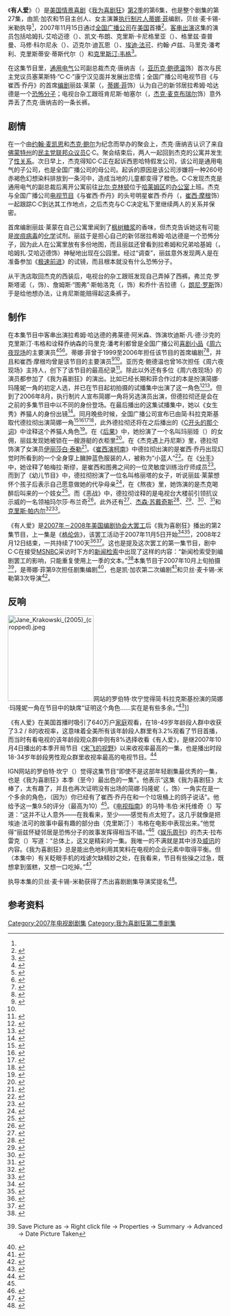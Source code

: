 {{noteTA
|G1=Movie
|G2=Show
|1=zh-cn:我为喜剧狂; zh-tw:超級製作人; zh-hk:娛樂揸Fit人;
|2=zh-hk:珍·嘉露絲姬;zh-cn:简·科拉克斯基;
}}
{{Infobox television episode
| Title        = 有人爱<br>Somebody to Love
| Series       = [[我为喜剧狂|我为喜剧狂]]
| Image        =  <!-- No-free image with insufficient rationale [[Image:30_Rock_season_2_episode_6.png|250px]] -->
| Caption      = C.C. is interviewed by [[MSNBC|MSNBC]].
| Season       = 2
| Episode      = 6
| Airdate      = {{Start date|2007|11|15}}
| Production   = 207
| Writer       = [[凯·加农|凯·加农]]<br>[[蒂娜·菲|蒂娜·菲]]
| Director     = {{link-en|贝丝·麦卡锡-米勒|Beth McCarthy-Miller}}
| Photographer = 瓦尼亚·西恩祖尔（{{lang|en|Vanja Černjul}}）
| Guests       = [[弗莱德·阿米森|弗莱德·阿米森]]饰拉希姆·哈达德（{{lang|en|Raheem Haddad}}）<br>凯文·布朗（{{lang|en|Kevin Brown}}）饰达特·康·斯莱特里（{{lang|en|Dot Com Slattery}}）<br>格里兹·查普曼（{{lang|en|Grizz Chapman}}）饰格里兹·格里斯伍德（{{lang|en|Gris Griswold}}）<br>[[埃迪·法可|埃迪·法可]]饰C·C·康宁汉（{{lang|en|C.C. Cunningham}}）<br>[[约翰·卢茨|约翰·卢茨]]饰J·D·卢兹（{{lang|en|J.D. Lutz}}）<br>{{link-en|马里克·潘考利|Maulik Pancholy}}饰乔纳森（{{lang|en|Jonathan}}）<br>[[克里斯汀·韦格|克里斯汀·韦格]]饰坎迪斯·凡·德·沙克（{{lang|en|Candace Van Der Shark}}）
| Episode list = [[我为喜剧狂_(第2季)|《我为喜剧狂》第2季]]<br>[[我为喜剧狂剧集列表|《我为喜剧狂》剧集列表]]
| Prev         = [[格伦佐|格伦佐]]
| Next         = [[美洲狮_(我为喜剧狂)|美洲狮]]
}}

《'''有人爱'''》（{{lang|en|''Somebody to Love''}}）是[[美国|美国]][[情景喜剧|情景喜剧]]《[[我为喜剧狂|我为喜剧狂]]》[[我为喜剧狂_(第2季)|第2季]]的第6集，也是整个剧集的第27集，由凯·加农和节目主创人、女主演兼[[执行制片人|执行制片人]][[蒂娜·菲|蒂娜·菲]]编剧，贝丝·麦卡锡-米勒执导<ref name="yahoo_castcrew" />，2007年11月15日通过[[全国广播公司|全国广播公司]]在[[美国电视|美国]]首播<ref name="206release">{{cite web|url=http://www.screenrush.co.uk/television/television-813/season-5594/ |title=30 Rock: Episodes Season 2 |publisher=Screenrush (AlloCiné) |accessdate=2013-08-24 |location=London |archiveurl=https://web.archive.org/web/20120730001603/http://www.screenrush.co.uk/television/television-813/season-5594/ |archivedate=2012-07-30 |deadurl=no }}</ref>。[[友情客串|客串出演]]这集的演员包括哈姆扎·艾哈迈德（{{lang|en|Hamza Ahmed}}）、凯文·布朗、克里斯·卡尼格里亚（{{lang|en|Chris Caniglia}}）、格里兹·查普曼、马修·科尔尼永（{{lang|en|Matthieu Cornillon}}）、迈克尔·迪瓦恩（{{lang|en|Michael Devine}}）、[[埃迪·法可|埃迪·法可]]、约翰·卢兹、马里克·潘考利、克里斯蒂安·蒂斯代尔（{{lang|en|Christianne Tisdale}}）和[[克里斯汀·韦格|克里斯汀·韦格]]<ref name="yahoo_castcrew">{{cite web|url=http://tv.yahoo.com/episode/152775/castcrew;_ylt=AjcJZlYp.JWNn6G4Mg6vkQqvo9EF |title=''30 Rock'' "Somebody to Love" Season 2,  Episode 6 | Original Airdate: November 15, 2007 |accessdate=2011-06-15 |publisher=Yahoo! |archiveurl=https://web.archive.org/web/20110615090341/http://tv.yahoo.com/episode/152775/castcrew%3B_ylt%3DAjcJZlYp.JWNn6G4Mg6vkQqvo9EF |archivedate=2011-06-15|deadurl=yes }}</ref>。

在这集节目里，[[通用电气|通用电气]]公司副总裁杰克·唐纳吉（{{lang|en|Jack Donaghy}}，[[亚历克·鲍德温|亚历克·鲍德温]]饰）首次与民主党议员塞莱斯特·“C·C·”康宁汉见面并发展出恋情；全国广播公司电视节目《{{lang|en|TGS}}与崔西·乔丹》的首席[[编剧|编剧]]丽兹·莱蒙（{{lang|en|Liz Lemon}}，[[蒂娜·菲|蒂娜·菲]]饰）认为自己的新邻居拉希姆·哈达德是一个[[恐怖分子|恐怖分子]]；电视台杂工跟班肯尼斯·帕塞尔（{{lang|en|Kenneth Parcell}}，[[杰克·麦克布瑞尔|杰克·麦克布瑞尔]]饰）意外弄丢了杰克·唐纳吉的一条长裤。

==剧情==
在一个由[[约翰·麦凯恩|约翰·麦凯恩]]和[[杰克·鲍尔|杰克·鲍尔]]为纪念{{link-en|罗伯特·诺瓦克|Robert Novak}}而举办的聚会上，杰克·唐纳吉认识了来自[[佛蒙特州|佛蒙特州]]的[[民主党_(美国)|民主党]][[联邦众议员|联邦众议员]]C·C。聚会结束后，两人一起回到杰克的公寓并发生了[[性关系|性关系]]。次日早上，杰克得知C·C正在起诉西恩哈特假发公司，该公司是通用电气的子公司，也是全国广播公司的母公司。起诉的原因是该公司涉嫌将一种260号赤褐色幻想染料排放到一条河中，造成当地的儿童都变得了橙色。C·C发现杰克是通用电气的副总裁后离开公寓前往[[比尔·克林顿|比尔·克林顿]]位于[[哈莱姆区|哈莱姆区]]的[[办公室|办公室]]上班。杰克与全国广播公司[[电视节目|电视节目]]《{{lang|en|TGS}}与崔西·乔丹》的头号明星崔西·乔丹（{{lang|en|Tracy Jordan}}，[[崔西·摩根|崔西·摩根]]饰）一起跟踪C·C到达其工作地点，之后杰克与C·C决定私下里继续两人的关系并保密。

首席编剧丽兹·莱蒙在自己公寓里闻到了[[枫糖|枫树糖浆]]的香味，但杰克告诉她这有可能是[[炭疽病|炭疽病毒]]的[[化学|化学]]试剂。丽兹于是担心自己的新邻居拉希姆·哈达德是一个恐怖分子，因为此人在公寓里放有多份地图，而且丽兹还曾看到拉希姆和兄弟哈基姆（{{lang|en|Hakeem}}，哈姆扎·艾哈迈德饰）神秘地出现在公园里。经过“调查”，丽兹意外发现两人是在准备参加《[[极速前进|极速前进]]》的试镜，而且根本就没有什么恐怖分子。

从干洗店取回杰克的西装后，电视台的杂工跟班发现自己弄掉了西裤。弗兰克·罗斯塔诺（{{lang|en|Frank Rossitano}}，{{link-en|贾达·弗雷德兰德|Judah Friedlander}}饰）、詹姆斯·“图弗”·斯帕洛克（{{lang|en|James "Toofer" Spurlock}}，{{link-en|凯斯·鲍威尔|Keith Powell}}饰）和乔什·吉拉德（{{lang|en|Josh Girard}}，[[朗尼·罗斯|朗尼·罗斯]]饰）于是给他想办法，让肯尼斯能赔得起这条裤子。

==制作==
在本集节目中客串出演拉希姆·哈达德的弗莱德·阿米森、饰演坎迪斯·凡·德·沙克的克里斯汀·韦格和诠释乔纳森的马里克·潘考利都曾是全国广播公司[[喜剧小品|喜剧小品]]《[[周六夜现场|周六夜现场]]的主要演员<ref name="fredsnl">{{cite news|url=http://www.huffingtonpost.com/2008/02/23/fauxbama-finally-fred-arm_n_88146.html |title=Fauxbama, Finally! Fred Armisen Is ''SNL''-{}-'s New Barack Obama |accessdate=2013-09-01 |last=Sklar |first=Rachel |date=2008-02-23 |work=The Huffington Post |deadurl=no |archivedate=2013-06-07 |archiveurl=https://web.archive.org/web/20130607093658/http://www.huffingtonpost.com/2008/02/23/fauxbama-finally-fred-arm_n_88146.html }}</ref><ref name="kristensnl">{{cite news|url=http://www.vulture.com/2008/03/kristen_wiig_does_all_the_work.html |title=Kristen Wiig Does All the Work on a Historic ''SNL'' |accessdate=2013-09-01 |date=2008-03-17 |work=New York Magazine |archiveurl=https://web.archive.org/web/20121012202914/http://www.vulture.com/2008/03/kristen_wiig_does_all_the_work.html |archivedate=2012-10-12 |deadurl=no }}</ref><ref name="snlnbcmv">{{cite web |url=http://www.nbcumv.com/mediavillage/studio/ums1/saturdaynightlive |title=''Saturday Night Live'' Saturdays on NBC (11:30 pm{{spaced ndash}}1 a.m. ET) |accessdate=2013-09-01 |publisher=''NBC Universal Media Village'' |deadurl=yes |archiveurl=https://web.archive.org/web/20130824144214/http://www.nbcumv.com/mediavillage/studio/ums1/saturdaynightlive |archivedate=2013-08-24 }}</ref>。蒂娜·菲曾于1999至2006年担任该节目的首席编剧<ref name="tinafey_yahoo">{{cite web|url=http://movies.yahoo.com/person/tina-fey/biography.html |title=Tina Fey Biography |accessdate=2013-09-01 |publisher=Yahoo! |deadurl=no |archiveurl=https://web.archive.org/web/20130511221540/http://movies.yahoo.com/person/tina-fey/biography.html |archivedate=2013-05-11 }}</ref><ref>{{cite news|first=Christopher |last=Goodwin |url=http://www.theguardian.com/lifeandstyle/2008/may/11/women.television |title=And funny with it |accessdate=2013-07-31 |date=2008-05-11 |work=The Guardian |archiveurl=https://web.archive.org/web/20090225222859/http://www.guardian.co.uk/lifeandstyle/2008/may/11/women.television |archivedate=2009-02-25 |deadurl=no }}</ref>，并且和崔西·摩根均曾是该节目的主要演员<ref>{{cite news|url=http://uk.ign.com/articles/2006/10/18/ign-interview-30-rocks-tracy-morgan |title=IGN Interview: ''30 Rock''-{}-'s Tracy Morgan |accessdate=2010-03-27 |last=Fickett |first=Travis |date=2006-10-17 |publisher=IGN |archiveurl=https://web.archive.org/web/20130728020822/http://www.ign.com/articles/2006/10/18/ign-interview-30-rocks-tracy-morgan |archivedate=2013-07-28 |deadurl=no }}</ref><ref name="tinafey_yahoo"/>。亚历克·鲍德温也曾16次担任《周六夜现场》主持人，创下了该节目的最高纪录<ref name="alec_snl">{{cite episode |title=Alec Baldwin/Christina Aguilera |series=Saturday Night Live |serieslink=周六夜现场 |network=NBC Universal |station=NBC |airdate=2006-11-11 |season=32 |number=5}}</ref>。除此以外还有多位《周六夜现场》的演员都参加了《我为喜剧狂》的演出。比如已经长期和菲合作过的{{link-en|瑞秋·德拉彻|Rachel Dratch}}本是扮演简娜·玛隆妮一角的初定人选，并已在节目起初拍摄的试播集中出演了这一角色<ref>{{cite news|first=Justin |last=Ravitz |title=Unemployment’s a Downer for ''SNL''-er Dratch |url=http://nymag.com/news/intelligencer/45792/ |publisher=''New York Magazine'' |date=2008-04-07 |accessdate=2013-07-28 |archiveurl=https://web.archive.org/web/20121013011052/http://nymag.com/news/intelligencer/45792/ |archivedate=2012-10-13 |deadurl=no }}</ref><ref name="ew fine">{{cite news|first=Kristen |last=Baldwin |url=http://www.ew.com/ew/article/0,,20033897_2,00.html |title=One Fine Fey |accessdate=2013-07-31 |date=2007-04-10 |work=Entertainment Weekly |page=2 |archiveurl=https://web.archive.org/web/20121018010111/http://www.ew.com/ew/article/0%2C%2C20033897_2%2C00.html |archivedate=2012-10-18 |deadurl=no }}</ref>。但到了2006年8月，执行制片人{{link-en|洛恩·迈克尔斯|Lorne Michaels}}宣布简娜一角将另选演员出演，但德拉彻还是会在之前的多集节目中以不同的身份登场。在最后播出的这集试播集中，她以《女生秀》养猫人的身份出镜<ref name="michaelsaboutdratch">{{cite news|first=Michael |last=Schneider |title=Inside Move: Dratch latched to multiple ''Rock'' roles |url=http://variety.com/2006/scene/news/inside-move-dratch-latched-to-multiple-rock-roles-1200342025/ |publisher=''Variety'' |date=2006-08-14 |accessdate=2013-07-28 |archiveurl=https://web.archive.org/web/20120516190758/http://www.variety.com/index.asp?layout=story&articleID=VR1117948462&cs=1 |archivedate=2012-05-16 |deadurl=no }}</ref>。同月晚些时候，全国广播公司宣布已由简·科拉克斯基取代德拉彻出演简娜一角<ref name="dratchout">{{cite news|url=http://www.zap2it.com/tv/news/zap-janekrakowskijoins30rock,0,1779072.story?coll=zap-tv-headlines |title='Ally' Cat Krakowski Joins '30 Rock' |accessdate=2013-07-28 |date=2006-08-17 |publisher=Zap2it |archiveurl=https://web.archive.org/web/20120927030648/http://www.zap2it.com/tv/news/zap-janekrakowskijoins30rock%2C0%2C1779072.story?coll=zap-tv-headlines |archivedate=2012-09-27 |deadurl=yes }}</ref><ref name="dratchout_2">{{cite news|first=Joel |last=Keller |title=Jane Krakowski added to ''30 Rock'' |url=http://www.aoltv.com/2006/08/17/jane-krakowski-added-to-30-rock/ |publisher=''AOL''-{}-'s TV Squad |date=2008-08-17 |accessdate=2013-07-28 |archiveurl=https://web.archive.org/web/20120813214025/http://www.aoltv.com/2006/08/17/jane-krakowski-added-to-30-rock/ |deadurl=no |archivedate=2012-08-13 }}</ref><ref name="dratchout_3">{{cite news|first=Colin |last=Mahan |title=''30 Rock'' adds Jane Krakowski |url=http://www.tv.com/news/30-rock-adds-jane-krakowski--5917/ |publisher=TV.com |date=2006-08-16 |accessdate=2013-07-28 |archiveurl=https://web.archive.org/web/20080615234403/http://www.tv.com/ally-mcbeal/show/168/story/5917.htmlom_act%3Dconvert%26om_clk%3Dheadlinessh |archivedate=2008-06-15 |deadurl=no }}</ref><ref>{{cite news|first=Rebecca |last=Traister |url=http://www.salon.com/life/broadsheet/2010/04/14/tina_fey_backlash/ |title=The Tina Fey backlash |accessdate=2013-07-31 |date=2010-04-14 |publisher=Salon.com |archiveurl=https://web.archive.org/web/20110820213538/http://www.salon.com/life/broadsheet/2010/04/14/tina_fey_backlash |archivedate=2011-08-20 |deadurl=no }}</ref>，此外德拉彻还将在之后播出的《[[C开头的那个词|C开头的那个词]]》中诠释这个养猫人角色<ref name="plotreference">{{cite episode |title=Pilot |episodelink=试播集 (我为喜剧狂) |series=30 Rock |credits=Writer: Tina Fey; Director: Adam Bernstein |network=NBC Universal |station=NBC |airdate=2006-10-11 |season=1 |number=1}}</ref>。在《[[后果_(我为喜剧狂)|后果]]》中，她扮演了一个名叫玛丽娅（{{lang|en|Maria}}）的女佣，丽兹发现她被锁在一艘游艇的衣柜里<ref name="theaftermath">{{cite episode |title=The Aftermath |series=30 Rock |serieslink=我为喜剧狂 |credits=Writer: Tina Fey; Director: Adam Bernstein |network=NBC Universal |station=NBC |airdate=2006-10-18 |season=1 |number=2}}</ref>。在《杰克遇上丹尼斯》里，德拉彻饰演了女演员[[伊丽莎白·泰勒|伊丽莎白·泰勒]]<ref>{{cite episode |title=Jack Meets Dennis |series=30 Rock |credits=Writer: Jack Burditt; Director: Juan J. Campanella |network=NBC Universal |station=NBC |airdate=2006-11-30 |season=1 |number=6}}</ref>。《[[崔西演柯南|崔西演柯南]]》中德拉彻出演的是崔西·乔丹出现幻觉时所看到的一个全身穿上臃肿蓝色服装的人，被称为“小蓝人”<ref name="tracydoesconan">{{cite episode |title=Tracy Does Conan|series=30 Rock |credits=Writer: Tina Fey; Director: Adam Bernstein |network[NBC Universal |station=NBC |airdate=2006-12-07 |season=1 |number=7}}</ref>。在《[[分手_(我为喜剧狂)|分手]]》中，她诠释了帕梅拉·斯缪，是崔西和图弗之间的一位灵敏度训练治疗师成员<ref name="break">{{cite web|url=http://www.imdb.com/title/tt0905647/ |title="30 Rock" The Break-Up (2006) |accessdate=2013-08-01 |publisher=IMDb |archiveurl=https://web.archive.org/web/20120802103415/http://www.imdb.com/title/tt0905647/ |archivedate=2012-08-02 |deadurl=no }}</ref>。而到了《幼儿节目》中，德拉彻扮演了一位名叫格丽塔的女子，听说丽兹·莱蒙想怀个孩子后表示自己愿意做她的代孕母亲<ref name="baby show">{{cite episode |title=The Baby Show |series=30 Rock |credits=Writer: Jack Burditt; Director: Michael Engler |network=NBC Universal |station=NBC |airdate=2007-01-04 |season=1 |number=9}}</ref>，在《熬夜》里，她饰演的是杰克喝醉后叫来的一个妓女<ref>{{cite episode |title=Up All Night |series=30 Rock |credits=Writer: Tina Fey; Director: Michael Engler |network=NBC Universal |station=NBC |airdate=2007-02-08 |season=1 |number=13}}</ref>。而《恶战》中，德拉彻诠释的是电视台大楼前引领抗议示威的一名领袖玛尔莎·布兰奇<ref name="theaftermath2">{{cite episode |title=Hard Ball |series=30 Rock |credits=Writer: Matt Hubbard; Director: Don Scardino |network=NBC Universal |station=NBC |airdate=2007-02-22 |season=1 |number=15}}</ref>。此外还有{{link-en|威尔·福特|Will Forte}}<ref name="forte">{{cite news|url=http://www.tvguide.com/episode-recaps/30-rock/february-1-2007-5916.aspx |first=Matt |last=Webb Mitovich |title=February 1, 2007: "It Feels Good to Laugh" |accessdate=2013-07-31 |date=2007-02-02 |work=TV Guide |archiveurl=https://web.archive.org/web/20121019174231/http://www.tvguide.com/tvshows/30-rock/episode-12-season-1/281135 |archivedate=2012-10-19|deadurl=yes }}</ref>、[[杰森·苏戴奇斯|杰森·苏戴奇斯]]<ref name="sudeikis">{{cite news|first=Whitney|last=Matheson|title=A chat with ... ''30 Rock'' and ''SNL'' star Jason Sudeikis|url=http://content.usatoday.com/communities/popcandy/post/2007/04/159575/1|work=USA Today|date=2007-04-19|accessdate=2013-07-31|archive-date=2013-07-31|archive-url=https://web.archive.org/web/20130731101104/http://content.usatoday.com/communities/popcandy/post/2007/04/159575/1|dead-url=no}}</ref>、{{link-en|莫莉·香侬|Molly Shannon}}<ref>{{cite episode |title=The Fighting Irish |series=30 Rock |credits=Writer: Jack Burditt; Director: Dennie Gordon |network=NBC Universal |station=NBC |airdate=2007-03-08 |season=1 |number=17}}</ref>、{{link-en|霍拉提奥·桑斯|Horatio Sanz}}<ref>{{cite web|url=http://tv.yahoo.com/30-rock/show/anna-howard-shaw-day/episode/229969/castcrew;_ylt=ApAQxiuPKcM.m1DE6hlJnR6xo9EF |title=30 Rock — Anna Howard Shaw Day |accessdate=2011-06-15 |publisher=Yahoo! TV |archiveurl=https://web.archive.org/web/20110615061125/http://tv.yahoo.com/30-rock/show/anna-howard-shaw-day/episode/229969/castcrew%3B_ylt%3DApAQxiuPKcM.m1DE6hlJnR6xo9EF |archivedate=2011-06-15 |deadurl=yes }}</ref>、{{link-en|简·霍克斯|Jan Hooks}}<ref>{{cite news|first=Alan |last=Sepinwall |url=http://www.nj.com/entertainment/tv/index.ssf/2010/02/30_rock_verna_jan_hooks_guest-.html |title=30 Rock, 'Verna': Jan Hooks guest-stars |accessdate=2013-08-02 |date=2010-02-04 |work=The Star-Ledger |archiveurl=https://web.archive.org/web/20121010221813/http://www.nj.com/entertainment/tv/index.ssf/2010/02/30_rock_verna_jan_hooks_guest-.html |archivedate=2012-10-10 |deadurl=no }}</ref>和[[克里斯·帕内尔|克里斯·帕内尔]]<ref name="parnell">{{cite news|first=Annie |last=Barrett |authorlink= |coauthors= |title=What ''SNL'' alums besides Chris Parnell should guest on ''30 Rock''? |url=http://popwatch.ew.com/2006/12/07/what_snl_alums_/ |publisher=''Entertainment Weekly'' |date=2006-12-07 |accessdate=2013-08-24 |archiveurl=https://web.archive.org/web/20130608163606/http://popwatch.ew.com/2006/12/07/what_snl_alums_/ |archivedate=2013-06-08 |deadurl=no }}</ref><ref>{{cite web|url=http://www.imdb.com/title/tt0931394/ |title=30 Rock The Baby Show (TV Episode 2007) |publisher=IMDb |accessdate=2013-08-02 |archiveurl=https://web.archive.org/web/20110909071159/http://www.imdb.com/title/tt0931394/ |archivedate=2011-09-09 |deadurl=no }}</ref>。

《有人爱》是[[2007年－2008年美国编剧协会大罢工|2007年－2008年美国编剧协会大罢工]]后《我为喜剧狂》播出的第2集节目，上一集是《[[格伦佐|格伦佐]]》，该罢工活动于2007年11月5日开始<ref>{{cite news |first=Michael |last=Cieply |title=Writers Begin Strike as Talks Break Off |url=http://www.nytimes.com/2007/11/05/business/media/05strike.html |publisher=''The New York Times'' |date=2007-11-05 |accessdate=2013-08-31 |archive-date=2014-10-03 |archive-url=https://web.archive.org/web/20141003091145/http://www.nytimes.com/2007/11/05/business/media/05strike.html |dead-url=no }}</ref><ref name="startofstrike">{{cite news|url=http://variety.com/2007/scene/news/wga-goes-on-strike-1117975364/ |title=WGA goes on strike |accessdate=2008-01-19 |last=McNary |first=Dave |date=2007-11-04 |publisher=''Variety'' |archiveurl=https://web.archive.org/web/20071107093441/http://www.variety.com/article/VR1117975364.html?categoryid=1066&cs=1 |archivedate=2007-11-07 |deadurl=no }}</ref>，2008年2月12日结束，一共持续了100天<ref name="strikeover">{{cite news|first=Cynthia |last=Littleton |coauthors=McNary, Dave |title=It's official: WGA strike is over |url=http://variety.com/2008/film/news/it-s-official-wga-strike-is-over-1117980829/ |publisher=''Variety'' |date=2008-02-12 |accessdate=2013-08-31 |archiveurl=https://web.archive.org/web/20080704131238/http://www.variety.com/article/VR1117980829.html |archivedate=2008-07-04 |deadurl=no }}</ref><ref name="strikebegin">{{cite news|coauthors= |title=Strike over, Hollywood writers head back to work |url=http://edition.cnn.com/2008/SHOWBIZ/TV/02/13/writers.strike/index.html |publisher=CNN |date=2008-02-13 |accessdate=2013-09-01 |deadurl=no |archiveurl=https://web.archive.org/web/20080523061620/http://www.cnn.com/2008/SHOWBIZ/TV/02/13/writers.strike/index.html |archivedate=2008-05-23 }}</ref>。这也是提及这次罢工的第一集节目，剧中C·C在接受[[MSNBC|MSNBC]]采访时下方的[[字幕跑马灯|新闻检索]]中出现了这样的内容：“新闻检索受到编剧罢工的影响，只能重复使用上一季的文本。”<ref name="newscrawl">{{cite news |first=Michael |last=Schneider |title=''30 Rock'': First with strike gag |url=http://weblogs.variety.com/wga_strike_blog/2007/11/30-rock-first-w.html |work=Variety |date=2007-11-21 |accessdate=2011-09-28 |archiveurl=https://web.archive.org/web/20110928101032/http://weblogs.variety.com/wga_strike_blog/2007/11/30-rock-first-w.html |archivedate=2011-09-28 |deadurl=yes }}</ref>本集节目于2007年10月上旬拍摄<ref name="filmingphotos_1">{{cite web |url=https://nbcuphotobank.com/sales/asyncNBCHighslideLargeView.php?name=NUP_111134_0130.jpg&id=2845316&itemid=1_5517_3_2&lbx=-1 |title=''30 Rock'' – "Somebody to Love" Episode 207 – Pictured: Alec Baldwin as Jack Donaghy – NBC |accessdate=2013-09-01 |last=Rivelli |first=Nicole |date=2007-10-26 |work=Set Photos |publisher=''NBC Universal Media Village'' }}{{Dead link|date=2019年6月 |bot=InternetArchiveBot |fix-attempted=yes }} Save Picture as → Right click file → Properties → Summary → Advanced → Date Picture Taken</ref>，是蒂娜·菲第9次担任剧集编剧<ref>{{cite web|url=http://www.imdb.com/name/nm0275486/filmoseries#tt0496424 |title=Filmography by TV series for Tina Fey |work=IMDb |publisher=Amazon |accessdate=2013-09-01 |deadurl=no |archivedate=2013-08-14 |archiveurl=https://web.archive.org/web/20130814182341/http://www.imdb.com/name/nm0275486/filmoseries }}</ref>，也是凯·加农第二次编剧<ref>{{cite web |url=http://www.imdb.com/name/nm0134224/filmoseries#tt0496424 |title=Filmography by TV series for Kay Cannon |publisher=Amazon |work=IMDb |accessdate=2013-09-01 |archive-date=2013-09-01 |archive-url=https://web.archive.org/web/20130901083142/http://www.imdb.com/name/nm0134224/filmoseries#tt0496424 |dead-url=no }}</ref>和贝丝·麦卡锡-米勒第3次导演<ref>{{cite web |url=http://www.imdb.com/name/nm0565063/filmoseries#tt0496424 |title=Filmography by TV series for Beth McCarthy-Miller |publisher=Amazon |work=IMDb |accessdate=2013-09-01}}</ref>。

==反响==
[[Image:Jane_Krakowski_(2005)_(cropped).jpeg|200px]]网站的罗伯特·坎宁觉得简·科拉克斯基扮演的简娜·玛隆妮一角在节目中的缺席“证明这个角色……实在是有些多余。”<ref name="ign">{{cite web|url=http://uk.ign.com/articles/2007/11/16/30-rock-somebody-to-love-review |title=''30 Rock'': "Somebody to Love" Review |accessdate=2013-09-01 |last=Canning |first=Robert |date=2007-11-16 |publisher=IGN |deadurl=no |archivedate=2012-10-22 |archiveurl=https://web.archive.org/web/20121022114115/http://www.ign.com/articles/2007/11/16/30-rock-somebody-to-love-review }}</ref>]]

《有人爱》在美国首播时吸引了640万户[[家庭|家庭]]观看，在18-49岁年龄段人群中收获了3.2 / 8的收视率，这意味着全美所有该年龄段人群里有3.2%观看了节目首播，而当时有看电视的该年龄段观众群中则有8%选择收看《有人爱》，是继2007年10月4日播出的本季开局节目《[[宋飞的视野|宋飞的视野]]》以来收视率最高的一集，也是播出时段18-34岁年龄段男性观众群里收视率最高的电视节目。<ref name="ratings_1">{{cite press release |title=''Heroes'', ''The Office'' and ''Sunday Night Football'' lead NBC's week of November 12–18 |publisher=''the Futon Critic'' |date=2007-11-20 |url=http://www.thefutoncritic.com/ratings/2007/11/20/heroesthe-officeand-sunday-night-football-lead-nbcs-week-of-nov-12-18-26034/20071120nbc02/ |accessdate=2013-09-01 |quote=Thursday at 8:30 pm ET, ''30 Rock'' (3.2/8 in 18–49, 6.4 million viewers overall) delivered its highest rating since its season premiere on October 4 -{[,2007]}-. ''30 Rock'' won its competitive slot among men 18–34.}}</ref>

IGN网站的罗伯特·坎宁（{{lang|en|Robert Canning}}）觉得这集节目“即使不是这部年轻剧集最优秀的一集，也是《我为喜剧狂》本季（至今）最出色的一集”。他表示“这集《我为喜剧狂》太棒了，太有趣了，并且也再次证明没有出场的简娜·玛隆妮（{{lang|en|Jenna Maroney}}，{{link-en|简·科拉克斯基|Jane Krakowski}}饰）一角实在是一个多余的角色，（因为）你已经有了崔西·乔丹在和一个垃圾桶上的鸽子说话”。他给予这一集9.5的评分（最高为10）<ref name="ign" />。《[[电视指南_(杂志)|电视指南]]》的马特·韦伯·米托维奇（{{lang|en|Matt Webb Mitovich}}）写道：“这并不让人意外——在我看来，至少——感觉有点太短了。这几乎就像是把埃迪·法可的故事中最有趣的部分由（克里斯汀·）韦格在电影中表现出来。”他觉得“丽兹怀疑邻居是恐怖分子的故事发挥得相当不错。”<ref name="tvguide">{{cite web|url=http://community.tvguide.com/blog-entry/TV-Show-Blog/30-Rock/Episode-Recap-Quotsomebody/800027519 |title=Episode Recap: "Somebody to Love" |accessdate=2008-10-10 |last=Webb Mitovich |first=Matt |date=2007-11-16 |work=TV Guide |deadurl=yes |archiveurl=https://web.archive.org/web/20081011220227/http://community.tvguide.com/blog-entry/TV-Show-Blog/30-Rock/Episode-Recap-Quotsomebody/800027519 |archivedate=2008-10-11 }}</ref>《[[娱乐周刊|娱乐周刊]]》的杰夫·拉布雷克（{{lang|en|Jeff Labrecque}}）写道：“总体上，这又是精彩的一集。我唯一的不满就是其中涉及[[威讯|威讯]]的内容。《我为喜剧狂》总是能出色地利用其笑料在电视的企业元素中取得平衡。但（本集中）有关眨眼手机的戏谑欠缺精妙之处，在我看来，节目有些操之过急，既想拿到蛋糕，又想一口吃掉。”<ref name="ew">{{cite web|url=http://tvrecaps.ew.com/recap/30-rock-recap-season2-episode6/ |title=''30 Rock'': Who's the Bomb? |accessdate=2013-09-01 |last=Labrecque |first=Jeff |date=2007-11-16 |work=Entertainment Weekly |deadurl=no |archiveurl=https://web.archive.org/web/20130708183750/http://tvrecaps.ew.com/recap/30-rock-recap-season2-episode6/ |archivedate=2013-07-08 }}</ref>

执导本集的贝丝·麦卡锡-米勒获得了{{link-en|美国导演协会|Directors Guild of America}}杰出喜剧剧集导演奖提名<ref name="directorsguildawards2008">{{cite news|first=Dave |last=McNary |title=DGA announces TV nominations |url=http://www.variety.com/index.asp?layout=awardcentral&jump=news&id=dga&articleid=VR1117978818 |work=Variety |date=2008-01-10 |accessdate=2009-08-03 |archiveurl=https://web.archive.org/web/20090804041431/http://www.variety.com/index.asp?layout=awardcentral&jump=news&id=dga&articleid=VR1117978818 |archivedate=2009-08-04 |deadurl=yes }}</ref>。
{{clear}}

==参考资料==
{{reflist|colwidth=30em}}

{{30 Rock Season One}}
{{portal bar|电视剧|美国}}
[[Category:2007年电视剧剧集|Category:2007年电视剧剧集]]
[[Category:我为喜剧狂第二季剧集|Category:我为喜剧狂第二季剧集]]
{{Good article}}